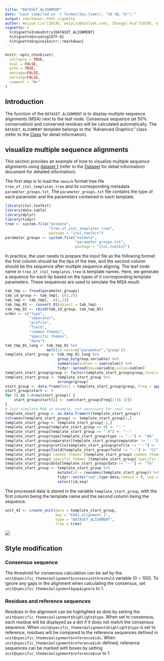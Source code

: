```yaml
---
title: "DATASET_ALIGNMENT"
date: "Last compiled on `r format(Sys.time(), '%d %B, %Y')`"
output: rmarkdown::html_vignette
author: Weiyue Liu^[IOCAS, weiyLiu@outlook.com], Zhongyi Hua^[CACMS, njbxhzy@hotmail.com], Tong Zhou^[IOCAS, tongzhou2017@gmail.com]
vignette: >
  %\VignetteIndexEntry{DATASET_ALIGNMENT}
  %\VignetteEncoding{UTF-8}
  %\VignetteEngine{knitr::rmarkdown}
---
```


```r
knitr::opts_chunk$set(
  collapse = TRUE,
  eval = FALSE,
  echo = TRUE,
  message=FALSE,
  warning=FALSE,
  comment = "#>"
)
```

## Introduction
The function of the `DATASET_ALIGNMENT` is to display multiple sequence alignments (MSA) next to the leaf node. Consensus sequence (at 50% conservation) and conserved residues will be calculated automatically. The `DATASET_ALIGNMENT` template belongs to the "Advanced Graphics" class (refer to the [Class]() for detail information).

## visualize multiple sequence alignments
This section provides an example of how to visualize multiple sequence alignments using [dataset 1](https://github.com/TongZhou2017/itol.toolkit/tree/master/inst/extdata/dataset1) (refer to the [Dataset](https://tongzhou2017.github.io/itol.toolkit/articles/Datasets.html) for detail information) document for detailed information).

The first step is to load the `newick` format tree file `tree_of_itol_templates.tree` and its corresponding metadata `parameter_groups.txt`. The `parameter_groups.txt` file contains the type of each parameter and the parameters contained in each template.
```r
library(itol.toolkit)
library(data.table)
library(dplyr)
library(tidyr)
tree <- system.file("extdata",
                    "tree_of_itol_templates.tree",
                    package = "itol.toolkit")
parameter_groups <- system.file("extdata",
                                "parameter_groups.txt",
                                package = "itol.toolkit")
```
In practice, the user needs to prepare the input file as the following format: the first column should be the tips of the tree, and the second column should be the sequence after multiple sequence aligning. The leaf node name in `tree_of_itol_templates.tree` is template names. Here, we generate a sequence for each tip based on the types of it corresponding template parameters. These sequences are used to simulate the MSA result. 
```r
tab_tmp <- fread(parameter_groups)
tab_id_group <- tab_tmp[, c(1,2)]
tab_tmp <- tab_tmp[, -c(1,2)]
tab_tmp_01 <- convert_01(object = tab_tmp)
tab_tmp_01 <- cbind(tab_id_group, tab_tmp_01)
order <- c("type",
           "separator",
           "profile",
           "field",
           "common themes",
           "specific themes",
           "data")
tab_tmp_01_long <- tab_tmp_01 %>%
                   melt(id.vars=c("parameter","group"))
template_start_group <- tab_tmp_01_long %>%
                        group_by(group,variable) %>%
                        summarise(sublen = sum(value)) %>%
                        tidyr::spread(key=variable,value=sublen)
template_start_group$group <- factor(template_start_group$group,levels = order)
template_start_group <- template_start_group %>%
                        arrange(group)
start_group <- data.frame(Var1 = template_start_group$group, Freq = apply(template_start_group[,-1], 1, max))
start_group$start <- 0
for (i in 2:nrow(start_group)) {
    start_group$start[i] <- sum(start_group$Freq[1:(i-1)])
}
# Just simulate MSA as example, not necessary for real run
template_start_group <- as.data.frame(t(template_start_group))
colnames(template_start_group) <- template_start_group[1,]
template_start_group <- template_start_group[-1,]
template_start_group[template_start_group == 0] <- "--"
template_start_group[template_start_group == " 0"] <- "--"
template_start_group$type[template_start_group$type != "--"] <- "AA"
template_start_group$separator[template_start_group$separator != "--"] <- "TT"
template_start_group$profile[template_start_group$profile != "--"] <- "GG"
template_start_group$field[template_start_group$field != "--"] <- "CC"
template_start_group$`common themes`[template_start_group$`common themes` != "--"] <- "AT"
template_start_group$`specific themes`[template_start_group$`specific themes` != "--"] <- "GC"
template_start_group$data[template_start_group$data != "--"] <- "TG"
template_start_group <- template_start_group %>%
                        mutate(id = rownames(template_start_group)) %>%
                        tidyr::unite("seq",type:data,remove = T, sep = "") %>%
                        select(id,seq)
```
The processed data is stored in the variable `template_start_group`, with the first column being the template name and the second column being the sequence.
```r
unit_42 <- create_unit(data = template_start_group,
                       key = "E042_alignment_1",
                       type = "DATASET_ALIGNMENT",
                       tree = tree)
```

![](images/DATASET_ALIGNMENT_1.png)

## Style modification

### Consensus sequence
The threshold for consensus calculation can be set by the `unit@specific_themes$alignment$consensus$threshold` variable (0 ~ 100). To ignore any gaps in the alignment when calculating the consensus, set `unit@specific_themes$alignment$gap$ignore` to 1. 

### Residues and reference sequences
Residues in the alignment can be highlighted as dots by setting the `unit@specific_themes$alignment$highlight$type`. When set to consensus, each residue will be displayed as a dot if it does not match the consensus sequence. When `unit@specific_themes$alignment$highlight$type` is set to reference, residues will be compared to the reference sequences defined in `unit@specific_themes$alignment$reference$ids`. When `unit@specific_themes$alignment$reference$ids` defined, reference sequences can be marked with boxes by setting `unit@specific_themes$alignment$reference$use` to 1.
